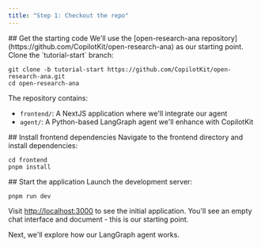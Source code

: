 ```yaml
---
title: "Step 1: Checkout the repo"
---
```


<Steps>
<Step>
## Get the starting code
We'll use the [open-research-ana repository](https://github.com/CopilotKit/open-research-ana) as our starting point. Clone the `tutorial-start` branch:

```shell
git clone -b tutorial-start https://github.com/CopilotKit/open-research-ana.git
cd open-research-ana
```

The repository contains:
- `frontend/`: A NextJS application where we'll integrate our agent
- `agent/`: A Python-based LangGraph agent we'll enhance with CopilotKit

</Step>
<Step>
## Install frontend dependencies
Navigate to the frontend directory and install dependencies:

```shell
cd frontend
pnpm install
```
</Step>
<Step>
## Start the application
Launch the development server:

```shell
pnpm run dev
```

Visit [http://localhost:3000](http://localhost:3000) to see the initial application. You'll see an empty chat interface and document - this is our starting point.
</Step>
</Steps>

Next, we'll explore how our LangGraph agent works.